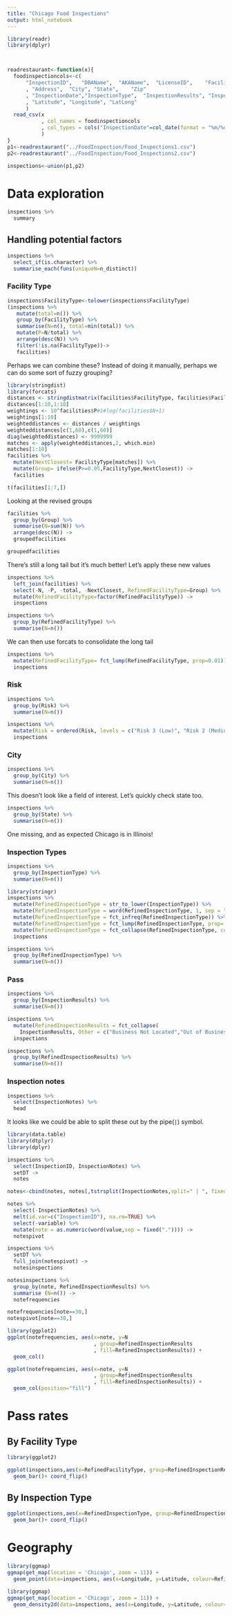 ---
title: "Chicago Food Inspections"
output: html_notebook
---

```{r setup}
library(readr)
library(dplyr)



readrestaurant<-function(x){
  foodinspectioncols<-c(
      "InspectionID",	"DBAName",	"AKAName",	"LicenseID",	"FacilityType", "Risk"
      , "Address",	"City",	"State",	"Zip"
      , "InspectionDate","InspectionType",	"InspectionResults", "InspectionNotes"
      ,	"Latitude",	"Longitude", "LatLong"
      )
  read_csv(x
           , col_names = foodinspectioncols
           , col_types = cols("InspectionDate"=col_date(format = "%m/%d/%Y"))
           )
}
p1<-readrestaurant("../FoodInspection/Food_Inspections1.csv")
p2<-readrestaurant("../FoodInspection/Food_Inspections2.csv")

inspections<-union(p1,p2)
```

# Data exploration
```{r}
inspections %>%
  summary
```


## Handling potential factors

```{r}
inspections %>%
  select_if(is.character) %>%
  summarise_each(funs(uniqueN=n_distinct))
```

### Facility Type
```{r}
inspections$FacilityType<-tolower(inspections$FacilityType)
(inspections %>%
   mutate(total=n()) %>%
   group_by(FacilityType) %>%
   summarise(N=n(), total=min(total)) %>%
   mutate(P=N/total) %>%
   arrange(desc(N)) %>%
   filter(!is.na(FacilityType))->
   facilities)
```

Perhaps we can combine these? Instead of doing it manually, perhaps we can do some sort of fuzzy grouping?

```{r}
library(stringdist)
library(forcats)
distances <- stringdistmatrix(facilities$FacilityType, facilities$FacilityType)
distances[1:10,1:10]
weightings <- 10^facilities$P#1#log(facilities$N+1)
weightings[1:10]
weighteddistances <- distances / weightings
weighteddistances[c(1,60),c(1,60)]
diag(weighteddistances) <- 9999999
matches <- apply(weighteddistances,2, which.min)
matches[1:10]
facilities %>%
  mutate(NextClosest= FacilityType[matches]) %>%
  mutate(Group= ifelse(P>=0.05,FacilityType,NextClosest)) ->
  facilities

t(facilities[1:7,])
```

Looking at the revised groups
```{r}
facilities %>%
  group_by(Group) %>%
  summarise(N=sum(N)) %>%
  arrange(desc(N)) ->
  groupedfacilities

groupedfacilities
```

There's still a long tail but it's much better! Let's apply these new values

```{r}
inspections %>%
  left_join(facilities) %>%
  select(-N, -P, -total, -NextClosest, RefinedFacilityType=Group) %>%
  mutate(RefinedFacilityType=factor(RefinedFacilityType)) ->
  inspections

inspections %>%
  group_by(RefinedFacilityType) %>%
  summarise(N=n())
```

We can then use forcats to consolidate the long tail
```{r}
inspections %>%
  mutate(RefinedFacilityType= fct_lump(RefinedFacilityType, prop=0.01)) ->
  inspections
```

### Risk
```{r}
inspections %>%
  group_by(Risk) %>%
  summarise(N=n())
```

```{r}
inspections %>%
  mutate(Risk = ordered(Risk, levels = c("Risk 3 (Low)", "Risk 2 (Medium)","Risk 1 (High)"), labels = c("L", "M","H"))) ->
  inspections
```

### City
```{r}
inspections %>%
  group_by(City) %>%
  summarise(N=n())
```

This doesn't look like a field of interest. Let's quickly check state too.

```{r}
inspections %>%
  group_by(State) %>%
  summarise(N=n())
```
One missing, and as expected Chicago is in Illinois!

### Inspection Types

```{r}
inspections %>%
  group_by(InspectionType) %>%
  summarise(N=n())
```

```{r}
library(stringr)
inspections %>%
  mutate(RefinedInspectionType = str_to_lower(InspectionType)) %>%
  mutate(RefinedInspectionType = word(RefinedInspectionType, 1, sep = " |-|/")) %>%
  mutate(RefinedInspectionType = fct_infreq(RefinedInspectionType)) %>%
  mutate(RefinedInspectionType = fct_lump(RefinedInspectionType, prop=.05)) %>%
  mutate(RefinedInspectionType = fct_collapse(RefinedInspectionType, complaint="short")) ->
  inspections

```

```{r}
inspections %>%
  group_by(RefinedInspectionType) %>%
  summarise(N=n())
```


### Pass
```{r}
inspections %>%
  group_by(InspectionResults) %>%
  summarise(N=n())
```

```{r}
inspections %>%
  mutate(RefinedInspectionResults = fct_collapse(
    InspectionResults, Other = c("Business Not Located","Out of Business"))) ->
  inspections
```

```{r}
inspections %>%
  group_by(RefinedInspectionResults) %>%
  summarise(N=n())
```

### Inspection notes
```{r}
inspections %>%
  select(InspectionNotes) %>%
  head
```

It looks like we could be able to split these out by the pipe(`|`) symbol. 

```{r}
library(data.table)
library(dtplyr)
library(dplyr)

inspections %>%
  select(InspectionID, InspectionNotes) %>%
  setDT -> 
  notes

notes<-cbind(notes, notes[,tstrsplit(InspectionNotes,split=" | ", fixed=TRUE)])

notes %>%
  select(-InspectionNotes) %>%
  melt(id.var=c("InspectionID"), na.rm=TRUE) %>%
  select(-variable) %>%
  mutate(note = as.numeric(word(value,sep = fixed(".")))) ->
  notespivot

inspections %>%
  setDT %>%
  full_join(notespivot) ->
  notesinspections
```

```{r}
notesinspections %>%
  group_by(note, RefinedInspectionResults) %>%
  summarise (N=n()) ->
  notefrequencies

notefrequencies[note==30,]
notespivot[note==30,]
```

```{r}
library(ggplot2)
ggplot(notefrequencies, aes(x=note, y=N
                            , group=RefinedInspectionResults
                            , fill=RefinedInspectionResults)) +
  geom_col()
```

```{r}
ggplot(notefrequencies, aes(x=note, y=N
                            , group=RefinedInspectionResults
                            , fill=RefinedInspectionResults)) +
  geom_col(position="fill")
```

# Pass rates

## By Facility Type

```{r}
library(ggplot2)

ggplot(inspections,aes(x=RefinedFacilityType, group=RefinedInspectionResults, fill=RefinedInspectionResults))+
  geom_bar()+ coord_flip()
```

## By Inspection Type

```{r}
ggplot(inspections,aes(x=RefinedInspectionType, group=RefinedInspectionResults, fill=RefinedInspectionResults))+
  geom_bar()+ coord_flip()
```

# Geography
```{r}
library(ggmap)
ggmap(get_map(location = 'Chicago', zoom = 11)) +
  geom_point(data=inspections, aes(x=Longitude, y=Latitude, colour=RefinedInspectionResults), alpha=.2)
```

```{r}
library(ggmap)
ggmap(get_map(location = 'Chicago', zoom = 11)) +
  geom_density2d(data=inspections, aes(x=Longitude, y=Latitude, colour=RefinedInspectionResults))
```
